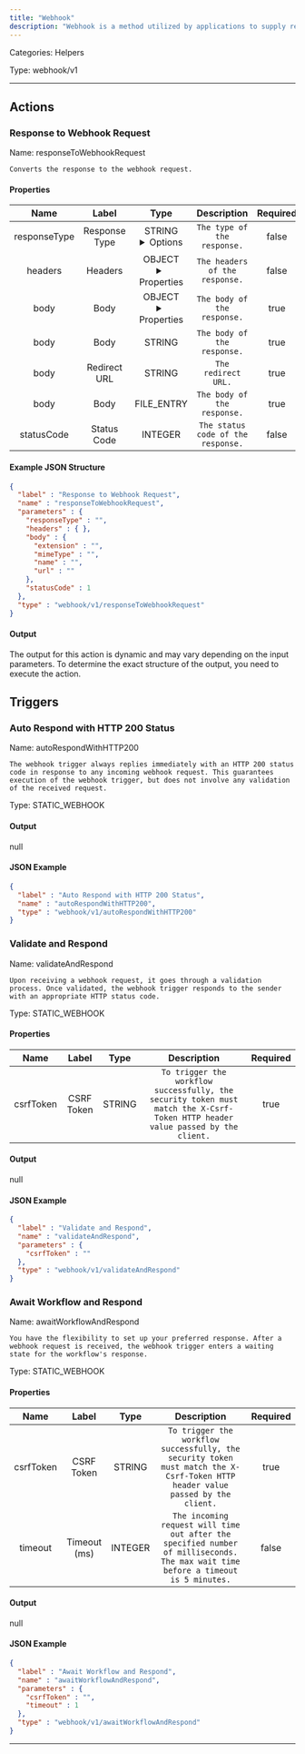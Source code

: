 ```yaml
---
title: "Webhook"
description: "Webhook is a method utilized by applications to supply real-time information to other apps. Such a process usually delivers data immediately as and when it occurs. Webhook Trigger enables users to receive callouts whenever a service provides the option of distributing signals to a user-defined URL."
---
```



Categories: Helpers


Type: webhook/v1

<hr />




## Actions


### Response to Webhook Request
Name: responseToWebhookRequest

`Converts the response to the webhook request.`

#### Properties

|      Name       |      Label     |     Type     |     Description     | Required |
|:---------------:|:--------------:|:------------:|:-------------------:|:--------:|
| responseType | Response Type | STRING <details> <summary> Options </summary> JSON, RAW, BINARY, REDIRECT, NO_DATA </details> | `The type of the response.` | false |
| headers | Headers | OBJECT <details> <summary> Properties </summary> &#123;&#125; </details> | `The headers of the response.` | false |
| body | Body | OBJECT <details> <summary> Properties </summary> &#123;&#125; </details> | `The body of the response.` | true |
| body | Body | STRING | `The body of the response.` | true |
| body | Redirect URL | STRING | `The redirect URL.` | true |
| body | Body | FILE_ENTRY | `The body of the response.` | true |
| statusCode | Status Code | INTEGER | `The status code of the response.` | false |

#### Example JSON Structure
```json
{
  "label" : "Response to Webhook Request",
  "name" : "responseToWebhookRequest",
  "parameters" : {
    "responseType" : "",
    "headers" : { },
    "body" : {
      "extension" : "",
      "mimeType" : "",
      "name" : "",
      "url" : ""
    },
    "statusCode" : 1
  },
  "type" : "webhook/v1/responseToWebhookRequest"
}
```

#### Output

The output for this action is dynamic and may vary depending on the input parameters. To determine the exact structure of the output, you need to execute the action.






## Triggers


### Auto Respond with HTTP 200 Status
Name: autoRespondWithHTTP200

`The webhook trigger always replies immediately with an HTTP 200 status code in response to any incoming webhook request. This guarantees execution of the webhook trigger, but does not involve any validation of the received request.`

Type: STATIC_WEBHOOK


#### Output


null

#### JSON Example
```json
{
  "label" : "Auto Respond with HTTP 200 Status",
  "name" : "autoRespondWithHTTP200",
  "type" : "webhook/v1/autoRespondWithHTTP200"
}
```


### Validate and Respond
Name: validateAndRespond

`Upon receiving a webhook request, it goes through a validation process. Once validated, the webhook trigger responds to the sender with an appropriate HTTP status code.`

Type: STATIC_WEBHOOK

#### Properties

|      Name       |      Label     |     Type     |     Description     | Required |
|:---------------:|:--------------:|:------------:|:-------------------:|:--------:|
| csrfToken | CSRF Token | STRING | `To trigger the workflow successfully, the security token must match the X-Csrf-Token HTTP header value passed by the client.` | true |


#### Output


null

#### JSON Example
```json
{
  "label" : "Validate and Respond",
  "name" : "validateAndRespond",
  "parameters" : {
    "csrfToken" : ""
  },
  "type" : "webhook/v1/validateAndRespond"
}
```


### Await Workflow and Respond
Name: awaitWorkflowAndRespond

`You have the flexibility to set up your preferred response. After a webhook request is received, the webhook trigger enters a waiting state for the workflow's response.`

Type: STATIC_WEBHOOK

#### Properties

|      Name       |      Label     |     Type     |     Description     | Required |
|:---------------:|:--------------:|:------------:|:-------------------:|:--------:|
| csrfToken | CSRF Token | STRING | `To trigger the workflow successfully, the security token must match the X-Csrf-Token HTTP header value passed by the client.` | true |
| timeout | Timeout (ms) | INTEGER | `The incoming request will time out after the specified number of milliseconds. The max wait time before a timeout is 5 minutes.` | false |


#### Output


null

#### JSON Example
```json
{
  "label" : "Await Workflow and Respond",
  "name" : "awaitWorkflowAndRespond",
  "parameters" : {
    "csrfToken" : "",
    "timeout" : 1
  },
  "type" : "webhook/v1/awaitWorkflowAndRespond"
}
```


<hr />


